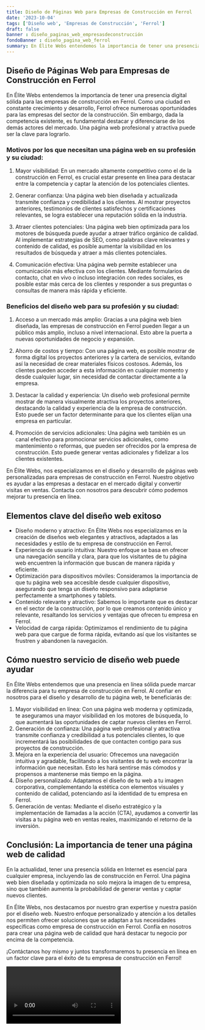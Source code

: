```yaml
---
title: Diseño de Páginas Web para Empresas de Construcción en Ferrol
date: '2023-10-04'
tags: ['Diseño web', 'Empresas de Construcción', 'Ferrol']
draft: false
banner : diseño_paginas_web_empresasdeconstrucción
fondoBanner : diseño_pagina_web_ferrol
summary: En Élite Webs entendemos la importancia de tener una presencia digital sólida para las empresas de construcción en Ferrol. Como una ciudad en constante crecimiento y desarrollo, Ferrol ofrece numerosas oportunidades para las empresas del sector de la construcción. Sin embargo, dada la competencia existente, es fundamental destacar y diferenciarse de los demás actores del mercado. Una página web profesional y atractiva puede ser la clave para lograrlo.
---
```


## Diseño de Páginas Web para Empresas de Construcción en Ferrol

En Élite Webs entendemos la importancia de tener una presencia digital sólida para las empresas de construcción en Ferrol. Como una ciudad en constante crecimiento y desarrollo, Ferrol ofrece numerosas oportunidades para las empresas del sector de la construcción. Sin embargo, dada la competencia existente, es fundamental destacar y diferenciarse de los demás actores del mercado. Una página web profesional y atractiva puede ser la clave para lograrlo.

### Motivos por los que necesitan una página web en su profesión y su ciudad:

1. Mayor visibilidad: En un mercado altamente competitivo como el de la construcción en Ferrol, es crucial estar presente en línea para destacar entre la competencia y captar la atención de los potenciales clientes.

2. Generar confianza: Una página web bien diseñada y actualizada transmite confianza y credibilidad a los clientes. Al mostrar proyectos anteriores, testimonios de clientes satisfechos y certificaciones relevantes, se logra establecer una reputación sólida en la industria.

3. Atraer clientes potenciales: Una página web bien optimizada para los motores de búsqueda puede ayudar a atraer tráfico orgánico de calidad. Al implementar estrategias de SEO, como palabras clave relevantes y contenido de calidad, es posible aumentar la visibilidad en los resultados de búsqueda y atraer a más clientes potenciales.

4. Comunicación efectiva: Una página web permite establecer una comunicación más efectiva con los clientes. Mediante formularios de contacto, chat en vivo o incluso integración con redes sociales, es posible estar más cerca de los clientes y responder a sus preguntas o consultas de manera más rápida y eficiente.

### Beneficios del diseño web para su profesión y su ciudad:

1. Acceso a un mercado más amplio: Gracias a una página web bien diseñada, las empresas de construcción en Ferrol pueden llegar a un público más amplio, incluso a nivel internacional. Esto abre la puerta a nuevas oportunidades de negocio y expansión.

2. Ahorro de costos y tiempo: Con una página web, es posible mostrar de forma digital los proyectos anteriores y la cartera de servicios, evitando así la necesidad de crear materiales físicos costosos. Además, los clientes pueden acceder a esta información en cualquier momento y desde cualquier lugar, sin necesidad de contactar directamente a la empresa.

3. Destacar la calidad y experiencia: Un diseño web profesional permite mostrar de manera visualmente atractiva los proyectos anteriores, destacando la calidad y experiencia de la empresa de construcción. Esto puede ser un factor determinante para que los clientes elijan una empresa en particular.

4. Promoción de servicios adicionales: Una página web también es un canal efectivo para promocionar servicios adicionales, como mantenimiento o reformas, que pueden ser ofrecidos por la empresa de construcción. Esto puede generar ventas adicionales y fidelizar a los clientes existentes.

En Élite Webs, nos especializamos en el diseño y desarrollo de páginas web personalizadas para empresas de construcción en Ferrol. Nuestro objetivo es ayudar a las empresas a destacar en el mercado digital y convertir visitas en ventas. Contacta con nosotros para descubrir cómo podemos mejorar tu presencia en línea.

<GifSeo />

<Cta />

## Elementos clave del diseño web exitoso

- Diseño moderno y atractivo: En Élite Webs nos especializamos en la creación de diseños web elegantes y atractivos, adaptados a las necesidades y estilo de tu empresa de construcción en Ferrol.
- Experiencia de usuario intuitiva: Nuestro enfoque se basa en ofrecer una navegación sencilla y clara, para que los visitantes de tu página web encuentren la información que buscan de manera rápida y eficiente.
- Optimización para dispositivos móviles: Consideramos la importancia de que tu página web sea accesible desde cualquier dispositivo, asegurando que tenga un diseño responsivo para adaptarse perfectamente a smartphones y tablets.
- Contenido relevante y atractivo: Sabemos lo importante que es destacar en el sector de la construcción, por lo que creamos contenido único y relevante, resaltando los servicios y ventajas que ofrecen tu empresa en Ferrol.
- Velocidad de carga rápida: Optimizamos el rendimiento de tu página web para que cargue de forma rápida, evitando así que los visitantes se frustren y abandonen la navegación.

## Cómo nuestro servicio de diseño web puede ayudar

En Élite Webs entendemos que una presencia en línea sólida puede marcar la diferencia para tu empresa de construcción en Ferrol. Al confiar en nosotros para el diseño y desarrollo de tu página web, te beneficiarás de:

1. Mayor visibilidad en línea: Con una página web moderna y optimizada, te aseguramos una mayor visibilidad en los motores de búsqueda, lo que aumentará las oportunidades de captar nuevos clientes en Ferrol.
2. Generación de confianza: Una página web profesional y atractiva transmite confianza y credibilidad a tus potenciales clientes, lo que incrementará las posibilidades de que contacten contigo para sus proyectos de construcción.
3. Mejora en la experiencia del usuario: Ofrecemos una navegación intuitiva y agradable, facilitando a los visitantes de tu web encontrar la información que necesitan. Esto les hará sentirse más cómodos y propensos a mantenerse más tiempo en la página.
4. Diseño personalizado: Adaptamos el diseño de tu web a tu imagen corporativa, complementando la estética con elementos visuales y contenido de calidad, potenciando así la identidad de tu empresa en Ferrol.
5. Generación de ventas: Mediante el diseño estratégico y la implementación de llamadas a la acción (CTA), ayudamos a convertir las visitas a tu página web en ventas reales, maximizando el retorno de la inversión.

## Conclusión: La importancia de tener una página web de calidad

En la actualidad, tener una presencia sólida en Internet es esencial para cualquier empresa, incluyendo las de construcción en Ferrol. Una página web bien diseñada y optimizada no solo mejora la imagen de tu empresa, sino que también aumenta la probabilidad de generar ventas y captar nuevos clientes.

En Élite Webs, nos destacamos por nuestro gran expertise y nuestra pasión por el diseño web. Nuestro enfoque personalizado y atención a los detalles nos permiten ofrecer soluciones que se adaptan a tus necesidades específicas como empresa de construcción en Ferrol. Confía en nosotros para crear una página web de calidad que hará destacar tu negocio por encima de la competencia.

¡Contáctanos hoy mismo y juntos transformaremos tu presencia en línea en un factor clave para el éxito de tu empresa de construcción en Ferrol!

<Video />

<CtaBot job='Empresas de Construcción' city='Ferrol'/>

<Gmaps query='Ferrol+españa+maps' />